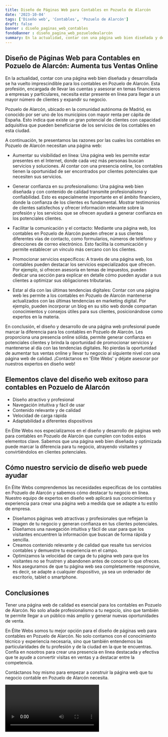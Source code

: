```yaml
---
title: Diseño de Páginas Web para Contables en Pozuelo de Alarcón
date: '2023-10-04'
tags: ['Diseño web', 'Contables', 'Pozuelo de Alarcón']
draft: false
banner : diseño_paginas_web_contables
fondoBanner : diseño_pagina_web_pozuelodealarcón
summary: En la actualidad, contar con una página web bien diseñada y desarrollada se ha vuelto imprescindible para los contables en Pozuelo de Alarcón. Esta profesión, encargada de llevar las cuentas y asesorar en temas financieros a empresas y particulares, necesita estar presente en línea para llegar a un mayor número de clientes y expandir su negocio.
---
```


## Diseño de Páginas Web para Contables en Pozuelo de Alarcón: Aumenta tus Ventas Online

En la actualidad, contar con una página web bien diseñada y desarrollada se ha vuelto imprescindible para los contables en Pozuelo de Alarcón. Esta profesión, encargada de llevar las cuentas y asesorar en temas financieros a empresas y particulares, necesita estar presente en línea para llegar a un mayor número de clientes y expandir su negocio.

Pozuelo de Alarcón, ubicado en la comunidad autónoma de Madrid, es conocido por ser uno de los municipios con mayor renta per cápita de España. Esto indica que existe un gran potencial de clientes con capacidad adquisitiva que pueden beneficiarse de los servicios de los contables en esta ciudad.

A continuación, te presentamos las razones por las cuales los contables en Pozuelo de Alarcón necesitan una página web:

- Aumentar su visibilidad en línea: Una página web les permite estar presentes en el Internet, donde cada vez más personas buscan servicios y soluciones. Al contar con una presencia online, los contables tienen la oportunidad de ser encontrados por clientes potenciales que necesiten sus servicios.

- Generar confianza en su profesionalismo: Una página web bien diseñada y con contenido de calidad transmite profesionalismo y confiabilidad. Esto es especialmente importante en el ámbito financiero, donde la confianza de los clientes es fundamental. Mostrar testimonios de clientes satisfechos y ofrecer información relevante sobre la profesión y los servicios que se ofrecen ayudará a generar confianza en los potenciales clientes.

- Facilitar la comunicación y el contacto: Mediante una página web, los contables en Pozuelo de Alarcón pueden ofrecer a sus clientes diferentes vías de contacto, como formularios, números de teléfono y direcciones de correo electrónico. Esto facilita la comunicación y permite establecer un vínculo más cercano con los clientes.

- Promocionar servicios específicos: A través de una página web, los contables pueden destacar los servicios especializados que ofrecen. Por ejemplo, si ofrecen asesoría en temas de impuestos, pueden dedicar una sección para explicar en detalle cómo pueden ayudar a sus clientes a optimizar sus obligaciones tributarias.

- Estar al día con las últimas tendencias digitales: Contar con una página web les permite a los contables en Pozuelo de Alarcón mantenerse actualizados con las últimas tendencias en marketing digital. Por ejemplo, pueden incorporar un blog en su sitio web donde compartan conocimientos y consejos útiles para sus clientes, posicionándose como expertos en la materia.

En conclusión, el diseño y desarrollo de una página web profesional puede marcar la diferencia para los contables en Pozuelo de Alarcón. Les proporciona una presencia online sólida, permite generar confianza en potenciales clientes y brinda la oportunidad de promocionar servicios y mantenerse al día con las tendencias digitales. No pierdas la oportunidad de aumentar tus ventas online y llevar tu negocio al siguiente nivel con una página web de calidad. ¡Contáctanos en 'Élite Webs' y déjate asesorar por nuestros expertos en diseño web!

<GifSeo />

<Cta />

## Elementos clave del diseño web exitoso para contables en Pozuelo de Alarcón

- Diseño atractivo y profesional
- Navegación intuitiva y fácil de usar
- Contenido relevante y de calidad
- Velocidad de carga rápida
- Adaptabilidad a diferentes dispositivos

En Élite Webs nos especializamos en el diseño y desarrollo de páginas web para contables en Pozuelo de Alarcón que cumplen con todos estos elementos clave. Sabemos que una página web bien diseñada y optimizada puede marcar la diferencia para tu negocio, atrayendo visitantes y convirtiéndolos en clientes potenciales.

## Cómo nuestro servicio de diseño web puede ayudar

En Élite Webs comprendemos las necesidades específicas de los contables en Pozuelo de Alarcón y sabemos cómo destacar tu negocio en línea. Nuestro equipo de expertos en diseño web aplicará sus conocimientos y experiencia para crear una página web a medida que se adapte a tu estilo de empresa.

- Diseñamos páginas web atractivas y profesionales que reflejan la imagen de tu negocio y generan confianza en tus clientes potenciales.
- Diseñamos una navegación intuitiva y fácil de usar para que los visitantes encuentren la información que buscan de forma rápida y sencilla.
- Creamos contenido relevante y de calidad que resalte tus servicios contables y demuestre tu experiencia en el campo.
- Optimizamos la velocidad de carga de tu página web para que los visitantes no se frustren y abandonen antes de conocer lo que ofreces.
- Nos aseguramos de que tu página web sea completamente responsive, es decir, se adapte a cualquier dispositivo, ya sea un ordenador de escritorio, tablet o smartphone.

## Conclusiones

Tener una página web de calidad es esencial para los contables en Pozuelo de Alarcón. No solo añade profesionalismo a tu negocio, sino que también te permite llegar a un público más amplio y generar nuevas oportunidades de venta. 

En Élite Webs somos tu mejor opción para el diseño de páginas web para contables en Pozuelo de Alarcón. No solo contamos con el conocimiento técnico y experiencia necesaria, sino que también entendemos las particularidades de tu profesión y de la ciudad en la que te encuentras. Confía en nosotros para crear una presencia en línea destacada y efectiva que te ayude a convertir visitas en ventas y a destacar entre la competencia.

Contáctanos hoy mismo para empezar a construir la página web que tu negocio contable en Pozuelo de Alarcón necesita.

<Video />

<CtaBot job='Contables' city='Pozuelo de Alarcón'/>

<Gmaps query='Pozuelo de Alarcón+españa+maps' />